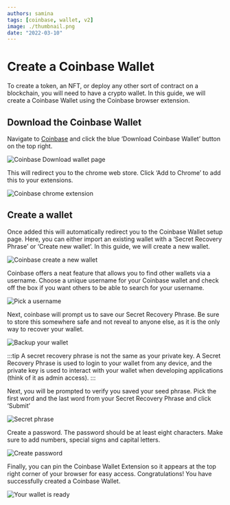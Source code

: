 ```yaml
---
authors: samina
tags: [coinbase, wallet, v2]
image: ./thumbnail.png
date: "2022-03-10"
---
```


# Create a Coinbase Wallet

To create a token, an NFT, or deploy any other sort of contract on a blockchain, you will need to have a crypto wallet.
In this guide, we will create a Coinbase Wallet using the Coinbase browser extension.

<!-- truncate -->

## Download the Coinbase Wallet

Navigate to [Coinbase](https://coinbase.com/wallet) and click the blue ‘Download Coinbase Wallet’ button on the top right.

![Coinbase Download wallet page](./1.png)

This will redirect you to the chrome web store. Click ‘Add to Chrome’ to add this to your extensions.

![Coinbase chrome extension](./2.png)

## Create a wallet

Once added this will automatically redirect you to the Coinbase Wallet setup page. Here, you can either import an existing wallet with a ‘Secret Recovery Phrase’ or ‘Create new wallet’. In this guide, we will create a new wallet.

![Coinbase create a new wallet](./3.png)

Coinbase offers a neat feature that allows you to find other wallets via a username. Choose a unique username for your Coinbase wallet and check off the box if you want others to be able to search for your username.

![Pick a username](./4.png)

Next, coinbase will prompt us to save our Secret Recovery Phrase. Be sure to store this somewhere safe and not reveal to anyone else, as it is the only way to recover your wallet.

![Backup your wallet](./5.png)

:::tip
A secret recovery phrase is not the same as your private key. A Secret Recovery Phrase is used to login to your wallet from any device, and the private key is used to interact with your wallet when developing applications (think of it as admin access).
:::

Next, you will be prompted to verify you saved your seed phrase. Pick the first word and the last word from your Secret Recovery Phrase and click ‘Submit’

![Secret phrase](./6.png)

Create a password. The password should be at least eight characters. Make sure to add numbers, special signs and capital letters.

![Create password](./7.png)

Finally, you can pin the Coinbase Wallet Extension so it appears at the top right corner of your browser for easy access.
Congratulations! You have successfully created a Coinbase Wallet.

![Your wallet is ready](./8.png)
